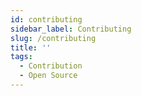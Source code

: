 ---
id: contributing
sidebar_label: Contributing
slug: /contributing
title: ''
tags:
  - Contribution
  - Open Source
---


<ContributionGuide />
